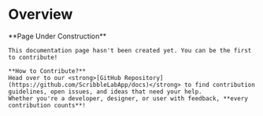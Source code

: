 
# Overview

<Callout emoji="🚧">
    **Page Under Construction**

    This documentation page hasn't been created yet. You can be the first to contribute!

    **How to Contribute?**
    Head over to our <strong>[GitHub Repository](https://github.com/ScribbleLabApp/docs)</strong> to find contribution guidelines, open issues, and ideas that need your help.
    Whether you're a developer, designer, or user with feedback, **every contribution counts**!

</Callout>
